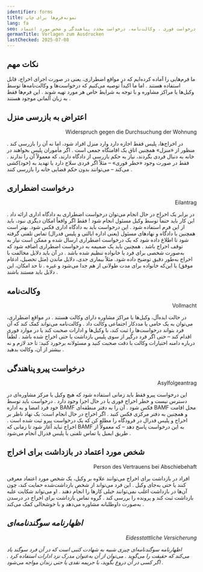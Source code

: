 ```yaml
---
identifier: forms
title: نمونه‌فرم‌ها برای چاپ
lang: fa
seo: قالب‌های آماده برای مواقع اضطراری در صورت خطر اخراج در زاکسن – اعتراض ، درخواست فوری ، وکالت‌نامه، درخواست مجدد پناهندگی و شخص مورد اعتماد
germanTitle: Vorlagen zum Ausdrucken
lastChecked: 2025-07-08
---
```


## نکات مهم

ما فرم‌هایی را آماده کرده‌ایم که در مواقع اضطراری، یعنی در صورت اجرای اخراج، قابل استفاده هستند
.
اما ما اکیداً توصیه می‌کنیم که درخواست‌ها و وکالت‌نامه‌ها توسط وکیل‌ها یا <InternalShortLink identifier="contacts">مراکز مشاوره</InternalShortLink> و با توجه به شرایط خاص هر مورد تهیه شوند
.
این فرم‌ها فقط به زبان آلمانی موجود هستند
.

## اعتراض به بازرسی منزل
<p align="right">Widerspruch gegen die Durchsuchung der Wohnung</p>

<ExternalShortLink identifier="form_search"/>

در اخراج‌ها، پلیس فقط اجازه دارد وارد منزل افراد شود، اما نه آن را بازرسی کند
.
منظور از «منزل» همچنین اتاق یک اقامتگاه جمعی است
.
اگر مأموران پلیس بخواهند در خانه به دنبال فردی بگردند، نیاز به حکم بازرسی از دادگاه دارند، که معمولاً آن را ندارند
.
فقط در صورت وجود «خطر فوری» – مثلاً اگر فردی سلاح دارد یا تهدید به (خود)کشی می‌کند – می‌توانند بدون حکم قضایی خانه را بازرسی کنند
.

## درخواست اضطراری
<p align="right">Eilantrag</p>

<ExternalShortLink identifier="form_eilantrag"/>

در برابر یک اخراج در حال انجام می‌توان درخواست اضطراری به دادگاه اداری ارائه داد
.
این کار باید حتماً توسط وکیل مسئول انجام شود
!
فقط اگر واقعاً امکان دیگری نبود، باید از این فرم استفاده شود
.
این درخواست باید به دادگاه اداری فکس شود. بهتر است همچنین با دادگاه و نهادهای مسئول (یعنی اداره ایالتی و پلیس فدرال) تماس تلفنی گرفته شود تا اطلاع داده شود که یک درخواست اضطراری ارسال شده و ممکن است نیاز به توقف اخراج باشد
.
همچنین باید یک ضمیمه به درخواست اضطراری اضافه شود که به‌صورت شخصی برای فرد یا خانواده تنظیم شده باشد
.
در آن باید دلایل مخالفت با اخراج به‌طور دقیق توضیح داده شود. مثلاً بیماری جدی، دلایل ماندن (مثل تحصیل، ادغام موفق) یا این‌که خانواده برای مدت طولانی از هم جدا می‌شود و غیره
.
تا حد امکان، این دلایل باید مستند باشند
.

## وکالت‌نامه
<p align="right">Vollmacht</p>

<ExternalShortLink identifier="form_vollmacht"/>

در حالت ایده‌آل، وکیل‌ها یا مراکز مشاوره دارای وکالت هستند
.
در مواقع اضطراری، می‌توان به یک حامی یا مددکار اجتماعی وکالت داد
.
وکالت‌نامه می‌تواند کمک کند که آن فرد بتواند درخواست‌ها را ثبت کند، با وکیل‌ها و ادارات صحبت کند یا در موارد فوری اقدام کند – حتی اگر فرد درگیر از سوی پلیس بازداشت یا حتی اخراج شده باشد
.
لطفاً درباره دامنه اختیارات وکالت با دقت صحبت کنید و مسئولانه برخورد کنید: تا حد لازم و نه بیشتر از آن، وکالت بدهید
.

## درخواست پیرو پناهندگی
<p align="right">Asylfolgeantrag</p>

<ExternalShortLink identifier="form_followup"/>

این درخواست پیرو فقط باید زمانی استفاده شود که هیچ وکیل یا مرکز مشاوره‌ای در دسترس نیست و خطر اخراج فوری یا در حال اجرا وجود دارد
.
درخواست باید توسط خود فرد امضا و به اداره BAMF فکس شود
.
آن را به دفتر منطقه‌ای BAMF محل اقامت و همچنین به دفتر مرکزی فکس کنید
.
اگر اخراج در حال انجام است: یک نهاد ناظر بر اخراج و پلیس فدرال در فرودگاه را مطلع کن که یک درخواست پیرو ثبت شده است
.
اخراج نباید آغاز شود تا زمانی که BAMF به این درخواست پاسخ دهد – که معمولاً از طریق ایمیل یا تماس تلفنی با پلیس فدرال انجام می‌شود
.

## شخص مورد اعتماد در بازداشت برای اخراج
<p align="right">Person des Vertrauens bei Abschiebehaft</p>

<ExternalShortLink identifier="form_detention"/>

افراد در بازداشت برای اخراج می‌توانند علاوه بر وکیل، یک شخص مورد اعتماد معرفی کنند یا حتی به‌جای وکیل
.
این فرد می‌تواند از شخص بازداشت‌شده حمایت کند، چون آن‌ها در بازداشت اغلب نمی‌توانند خیلی کارها را انجام دهند
.
او می‌تواند شکایت علیه بازداشت ثبت کند و پرونده را بررسی کند
.
گروه تماس بازداشت برای اخراج در درسدن به‌صورت داوطلبانه مشاوره می‌دهد و با خوشحالی کمک می‌کند
.
<Address identifier="abschiebehaftkontaktgruppe" />

## اظهارنامه سوگندنامه‌ای

<ExternalShortLink identifier="form_affidavit"/>
<p align="right">Eidesstattliche Versicherung</p>

اظهارنامه سوگندنامه‌ای چیزی شبیه به شهادت کتبی است که در آن فرد سوگند یاد می‌کند که حقیقت را می‌گوید
.
می‌توان از آن به‌عنوان مدرک نزد ادارات استفاده کرد
.
اگر کسی در آن دروغ بگوید، با جریمه نقدی یا حتی زندان مواجه می‌شود
.
